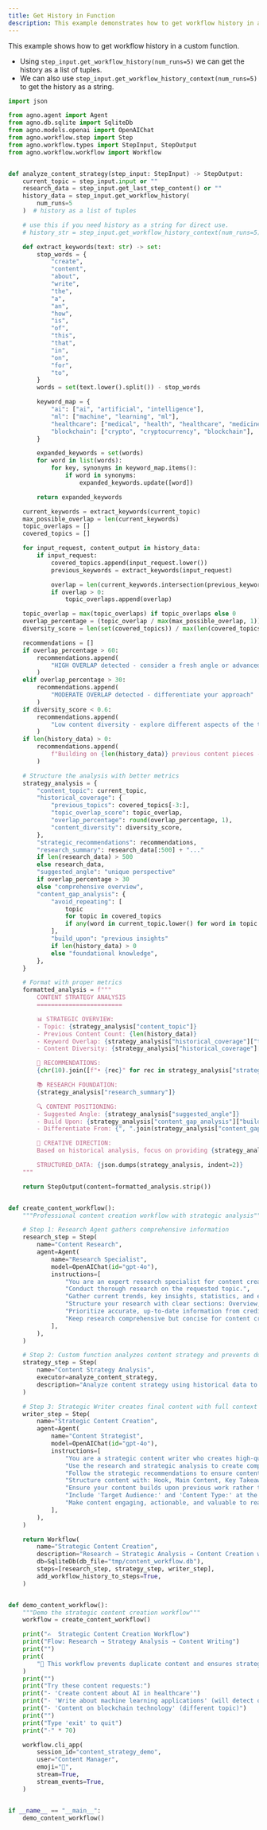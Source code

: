 ```yaml
---
title: Get History in Function
description: This example demonstrates how to get workflow history in a custom function.
---
```


This example shows how to get workflow history in a custom function.
- Using `step_input.get_workflow_history(num_runs=5)` we can get the history as a list of tuples.
- We can also use `step_input.get_workflow_history_context(num_runs=5)` to get the history as a string.

```python 04_get_history_in_function.py
import json

from agno.agent import Agent
from agno.db.sqlite import SqliteDb
from agno.models.openai import OpenAIChat
from agno.workflow.step import Step
from agno.workflow.types import StepInput, StepOutput
from agno.workflow.workflow import Workflow


def analyze_content_strategy(step_input: StepInput) -> StepOutput:
    current_topic = step_input.input or ""
    research_data = step_input.get_last_step_content() or ""
    history_data = step_input.get_workflow_history(
        num_runs=5
    )  # history as a list of tuples

    # use this if you need history as a string for direct use.
    # history_str = step_input.get_workflow_history_context(num_runs=5)

    def extract_keywords(text: str) -> set:
        stop_words = {
            "create",
            "content",
            "about",
            "write",
            "the",
            "a",
            "an",
            "how",
            "is",
            "of",
            "this",
            "that",
            "in",
            "on",
            "for",
            "to",
        }
        words = set(text.lower().split()) - stop_words

        keyword_map = {
            "ai": ["ai", "artificial", "intelligence"],
            "ml": ["machine", "learning", "ml"],
            "healthcare": ["medical", "health", "healthcare", "medicine"],
            "blockchain": ["crypto", "cryptocurrency", "blockchain"],
        }

        expanded_keywords = set(words)
        for word in list(words):
            for key, synonyms in keyword_map.items():
                if word in synonyms:
                    expanded_keywords.update([word])

        return expanded_keywords

    current_keywords = extract_keywords(current_topic)
    max_possible_overlap = len(current_keywords)
    topic_overlaps = []
    covered_topics = []

    for input_request, content_output in history_data:
        if input_request:
            covered_topics.append(input_request.lower())
            previous_keywords = extract_keywords(input_request)

            overlap = len(current_keywords.intersection(previous_keywords))
            if overlap > 0:
                topic_overlaps.append(overlap)

    topic_overlap = max(topic_overlaps) if topic_overlaps else 0
    overlap_percentage = (topic_overlap / max(max_possible_overlap, 1)) * 100
    diversity_score = len(set(covered_topics)) / max(len(covered_topics), 1)

    recommendations = []
    if overlap_percentage > 60:
        recommendations.append(
            "HIGH OVERLAP detected - consider a fresh angle or advanced perspective"
        )
    elif overlap_percentage > 30:
        recommendations.append(
            "MODERATE OVERLAP detected - differentiate your approach"
        )
    if diversity_score < 0.6:
        recommendations.append(
            "Low content diversity - explore different aspects of the topic"
        )
    if len(history_data) > 0:
        recommendations.append(
            f"Building on {len(history_data)} previous content pieces - ensure progression"
        )

    # Structure the analysis with better metrics
    strategy_analysis = {
        "content_topic": current_topic,
        "historical_coverage": {
            "previous_topics": covered_topics[-3:],
            "topic_overlap_score": topic_overlap,
            "overlap_percentage": round(overlap_percentage, 1),
            "content_diversity": diversity_score,
        },
        "strategic_recommendations": recommendations,
        "research_summary": research_data[:500] + "..."
        if len(research_data) > 500
        else research_data,
        "suggested_angle": "unique perspective"
        if overlap_percentage > 30
        else "comprehensive overview",
        "content_gap_analysis": {
            "avoid_repeating": [
                topic
                for topic in covered_topics
                if any(word in current_topic.lower() for word in topic.split()[:2])
            ],
            "build_upon": "previous insights"
            if len(history_data) > 0
            else "foundational knowledge",
        },
    }

    # Format with proper metrics
    formatted_analysis = f"""
        CONTENT STRATEGY ANALYSIS
        ========================

        📊 STRATEGIC OVERVIEW:
        - Topic: {strategy_analysis["content_topic"]}
        - Previous Content Count: {len(history_data)}
        - Keyword Overlap: {strategy_analysis["historical_coverage"]["topic_overlap_score"]} keywords ({strategy_analysis["historical_coverage"]["overlap_percentage"]}%)
        - Content Diversity: {strategy_analysis["historical_coverage"]["content_diversity"]:.2f}

        🎯 RECOMMENDATIONS:
        {chr(10).join([f"• {rec}" for rec in strategy_analysis["strategic_recommendations"]])}

        📚 RESEARCH FOUNDATION:
        {strategy_analysis["research_summary"]}

        🔍 CONTENT POSITIONING:
        - Suggested Angle: {strategy_analysis["suggested_angle"]}
        - Build Upon: {strategy_analysis["content_gap_analysis"]["build_upon"]}
        - Differentiate From: {", ".join(strategy_analysis["content_gap_analysis"]["avoid_repeating"]) if strategy_analysis["content_gap_analysis"]["avoid_repeating"] else "No similar content found"}

        🎨 CREATIVE DIRECTION:
        Based on historical analysis, focus on providing {strategy_analysis["suggested_angle"]} while ensuring the content complements rather than duplicates previous work.

        STRUCTURED_DATA: {json.dumps(strategy_analysis, indent=2)}
    """

    return StepOutput(content=formatted_analysis.strip())


def create_content_workflow():
    """Professional content creation workflow with strategic analysis"""

    # Step 1: Research Agent gathers comprehensive information
    research_step = Step(
        name="Content Research",
        agent=Agent(
            name="Research Specialist",
            model=OpenAIChat(id="gpt-4o"),
            instructions=[
                "You are an expert research specialist for content creation.",
                "Conduct thorough research on the requested topic.",
                "Gather current trends, key insights, statistics, and expert perspectives.",
                "Structure your research with clear sections: Overview, Key Points, Recent Developments, Expert Insights.",
                "Prioritize accurate, up-to-date information from credible sources.",
                "Keep research comprehensive but concise for content creators to use.",
            ],
        ),
    )

    # Step 2: Custom function analyzes content strategy and prevents duplication
    strategy_step = Step(
        name="Content Strategy Analysis",
        executor=analyze_content_strategy,
        description="Analyze content strategy using historical data to prevent duplication and identify opportunities",
    )

    # Step 3: Strategic Writer creates final content with full context
    writer_step = Step(
        name="Strategic Content Creation",
        agent=Agent(
            name="Content Strategist",
            model=OpenAIChat(id="gpt-4o"),
            instructions=[
                "You are a strategic content writer who creates high-quality, unique content.",
                "Use the research and strategic analysis to create compelling content.",
                "Follow the strategic recommendations to ensure content uniqueness.",
                "Structure content with: Hook, Main Content, Key Takeaways, Call-to-Action.",
                "Ensure your content builds upon previous work rather than repeating it.",
                "Include 'Target Audience:' and 'Content Type:' at the end for tracking.",
                "Make content engaging, actionable, and valuable to readers.",
            ],
        ),
    )

    return Workflow(
        name="Strategic Content Creation",
        description="Research → Strategic Analysis → Content Creation with historical awareness",
        db=SqliteDb(db_file="tmp/content_workflow.db"),
        steps=[research_step, strategy_step, writer_step],
        add_workflow_history_to_steps=True,
    )


def demo_content_workflow():
    """Demo the strategic content creation workflow"""
    workflow = create_content_workflow()

    print("✍️  Strategic Content Creation Workflow")
    print("Flow: Research → Strategy Analysis → Content Writing")
    print("")
    print(
        "🎯 This workflow prevents duplicate content and ensures strategic progression"
    )
    print("")
    print("Try these content requests:")
    print("- 'Create content about AI in healthcare'")
    print("- 'Write about machine learning applications' (will detect overlap)")
    print("- 'Content on blockchain technology' (different topic)")
    print("")
    print("Type 'exit' to quit")
    print("-" * 70)

    workflow.cli_app(
        session_id="content_strategy_demo",
        user="Content Manager",
        emoji="📝",
        stream=True,
        stream_events=True,
    )


if __name__ == "__main__":
    demo_content_workflow()
```